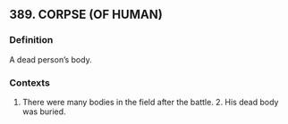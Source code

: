 ## 389. CORPSE (OF HUMAN)
### Definition
A dead person’s body.

### Contexts
1. There were many bodies in the field after the battle. 2. His dead body was buried.

